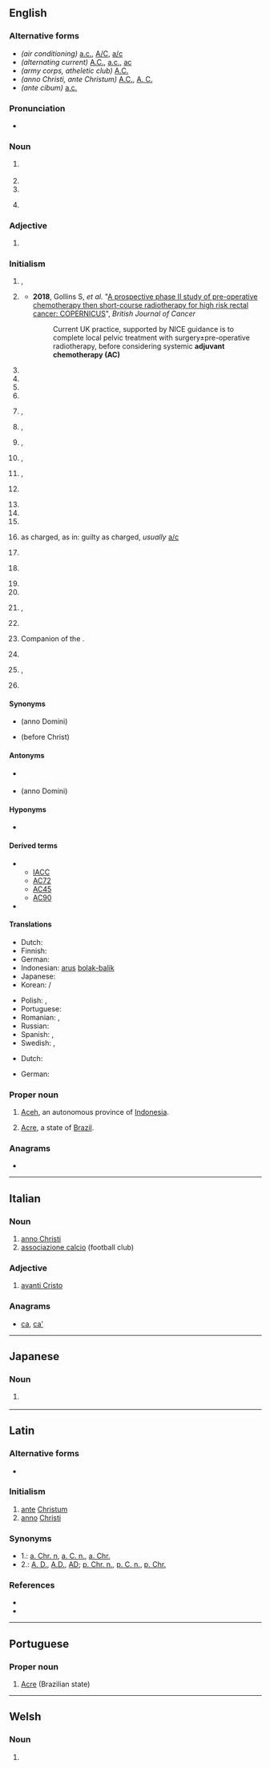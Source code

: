 {{also|Appendix:Variations of "ac"}}
==English==
{{wikipedia}}

===Alternative forms===
* ''(air conditioning)'' [[a.c.]], [[A/C]], [[a/c]]
* ''(alternating current)'' [[A.C.]], [[a.c.]], [[ac]]
* ''(army corps, atheletic club)'' [[A.C.]]
* ''(anno Christi, ante Christum)'' [[A.C.]], [[A. C.]]
* ''(ante cibum)'' [[a.c.]]

===Pronunciation===
* {{audio|EN-AU ck1 AC.ogg|Audio (AU)|lang=en}}

===Noun===
{{en-noun}}

# {{lb|en|aviation}} {{initialism of|[[absolute ceiling]]|lang=en}}
# {{initialism of|[[access control]]|lang=en}}
# {{initialism of|[[account]] [[current]]|lang=en}}
# {{lb|en|anatomy}} {{initialism of|anterior chamber|lang=en}}

===Adjective===
{{en-adj|-}}

# {{lb|en|anatomy|medicine}} {{initialism of|acromioclavicular|lang=en}}
#: {{ux|en|[[AC joint|'''AC''' joint]];&nbsp; '''AC''' separation}}

===Initialism===
{{rfc-header|Initialism}}
{{head|en|initialism}}
# {{lb|en|music}} {{initialism of|[[adult contemporary]]|nodot=1|lang=en}}, {{gloss|a radio format}}
# {{lb|en|medical}} {{initialism of|[[adjuvant chemotherapy]]|lang=en}}
#* '''2018''', Gollins S, ''et al.'' "[https://www.nature.com/articles/s41416-018-0209-4.pdf A prospective phase II study of pre-operative chemotherapy then short-course radiotherapy for high risk rectal cancer: COPERNICUS]", ''British Journal of Cancer''
#*: Current UK practice, supported by NICE guidance is to complete  local  pelvic  treatment  with  surgery±pre-operative radiotherapy, before considering systemic '''adjuvant chemotherapy (AC)'''
# {{initialism of|[[air conditioned]]|lang=en}}
# {{initialism of|[[air conditioning]]|lang=en}}
# {{initialism of|[[air corps]]|lang=en}}
# {{initialism of|[[aircraftman]]|lang=en}}
# {{initialism of|[[all clear]]|nodot=1|lang=en}}, {{gloss|as in button on electronic calculator}}
# {{lb|en|electricity}} {{initialism of|[[alternating current]]|nodot=1|lang=en}}, {{gloss|often used to indicate an alternating potential rather than a current, as in 110 V AC.}}
# {{initialism of|[[anno Christi]]|nodot=1|lang=en}}, {{gloss|in the year of Christ.}}
# {{initialism of|[[ante Christum]]|nodot=1|lang=en}}, {{gloss|before Christ.}}
# {{lb|en|medical}} {{initialism of|[[ante cibum]]|nodot=1|lang=en}}, {{gloss|before meals.}}
# {{lb|en|religion}} {{initialism of|[[antichristian]]|lang=en}}
# {{initialism of|[[appellation contrôlée]]|lang=en}}
# {{initialism of|[[area code]]|lang=en}}
# {{initialism of|[[army corps]]|lang=en}}
# {{lb|en|legal}} as charged, as in: guilty as charged, ''usually'' [[a/c]]
# {{initialism of|[[athletic club]]|lang=en}}
# {{lb|en|Internet|slang}} {{initialism of|[[audible]] [[chuckle]]|lang=en}} {{rfex|en}}
# {{initialism of|[[author's correction]]|lang=en}}
# {{initialism of|[[automobile club]]|lang=en}}
# {{lb|en|US|military}} {{initialism of|[[auxiliary|Auxiliary]] [[collier|Collier]]|nodot=1|lang=en}}, {{gloss|a naval coal transport that travels with the fleet to provide coal for coal powered warships}}
# {{lb|en|set theory}} {{initialism of|[[axiom of choice]]|lang=en}}
# {{lb|en|Australia}} Companion of the {{w|Order of Australia}}.
# {{initialism of|[[aviation cadet]]|lang=en}}
# {{initialism of|[[America's Cup]]|nodot=1|lang=en}}, {{gloss|competition yacht sailing match racing regatta}}
# {{lb|en|chemistry}} {{initialism of|ammonium chloride|lang=en}}

====Synonyms====
* {{sense|anno Christi}} {{l|en|AD}} (anno Domini)
* {{sense|ante Christum}} {{l|en|BC}} (before Christ)

====Antonyms====
* {{sense|alternating current}} {{l|en|DC}}
* {{sense|ante Christum}} {{l|en|AD}} (anno Domini)

====Hyponyms====
* {{sense|access control}} {{l|en|RBAC}}

====Derived terms====
* {{sense|America's Cup}}
** [[IACC]]
** [[AC72]]
** [[AC45]]
** [[AC90]]
* {{l|en|AC/DC}}

====Translations====
{{trans-top|alternating current}}
* Dutch: {{t+|nl|wisselstroom}}
* Finnish: {{t+|fi|vaihtovirta}}
* German: {{t+|de|Wechselstrom|m}}
* Indonesian: [[arus]] [[bolak-balik]]
* Japanese: {{t+|ja|交流|tr=こうりゅう, kōryū}}
* Korean: {{t+|ko|교류}}/{{t+|ko|交流}}
{{trans-mid}}
* Polish: {{t|pl|prąd zmienny}}, {{t|pl|prąd przemienny}}
* Portuguese: {{t|pt|CA|f}}
* Romanian: {{t+|ro|curent alternativ|m}}, {{t|ro|c.a.}}
* Russian: {{t+|ru|переме́нный ток|m}}
* Spanish: {{t|es|CA}}, {{t|es|corriente alterna}}
* Swedish: {{t+|sv|AC}}, {{t+|sv|växelström|c}}
{{trans-bottom}}

{{trans-top|alternating potential}}
* Dutch: {{t+|nl|wisselspanning}}
{{trans-mid}}
* German: {{t|de|Wechselspannung}}
{{trans-bottom}}

===Proper noun===
{{en-proper noun}}

# [[Aceh]], an autonomous province of [[Indonesia]].
# {{lb|en|geography}} [[Acre]], a state of [[Brazil]].

===Anagrams===
* {{anagrams|en|a=ac|C.A.|CA|ca|ca.}}

----

==Italian==

===Noun===
{{head|it|noun|head=A.C.}}

# [[anno Christi]]
# [[associazione calcio]] (football club)
#: {{w|AC Milan}}

===Adjective===
{{head|it|adjective|head=a.C.}}

# [[avanti Cristo]]

===Anagrams===
* [[ca#Italian|ca]], [[ca'#Italian|ca']]

----

==Japanese==

===Noun===
{{ja-noun|アーケード}}

# {{lb|ja|only in compounds}} {{abbreviation of|lang=ja|アーケード||[[arcade]], establishment with coin-operated games}}
#: {{ja-usex|'''AC'''%[[音ゲー]]|'''アーケード'''% おとゲー|'''arcade''' rhythm game}}

----

==Latin==

===Alternative forms===
* {{l|la|A. C.}}

===Initialism===
{{rfc-header|Initialism}}
{{head|la|initialism}}

# [[ante]] [[Christum]]
# [[anno]] [[Christi]]

===Synonyms===
* 1.: [[a. Chr. n]], [[a. C. n.]], [[a. Chr.]]
* 2.: [[A. D.]], [[A.D.]], [[AD]]; [[p. Chr. n.]], [[p. C. n.]], [[p. Chr.]]

===References===
* {{R:L&S}}
* {{R:Gaffiot}}

----

==Portuguese==

===Proper noun===
{{head|pt|proper noun}}

# [[Acre]] (Brazilian state)

----

==Welsh==

===Noun===
{{cy-noun|m|ACau}}

# {{lb|cy|politics}} {{initialism of|Aelod Cynulliad|lang=cy}}